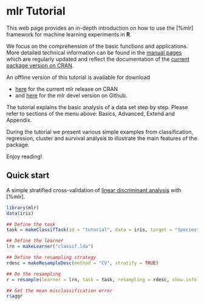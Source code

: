 # mlr Tutorial
This web page provides an in-depth introduction on how to
use the [%mlr] framework for machine learning experiments in **R**.

We focus on the comprehension of the basic functions and applications.
More detailed technical information can be found in the [manual pages](%mlr) which
are regularly updated and reflect the documentation of the [current package version on CRAN](http://cran.r-project.org/web/packages/mlr/index.html).

An offline version of this tutorial is available for download

* [here](https://mlr-org.github.io/mlr-tutorial/tutorial/release/mlr_tutorial.zip) for the
  current mlr release on CRAN
* and [here](https://mlr-org.github.io/mlr-tutorial/tutorial/devel/mlr_tutorial.zip) for
  the mlr devel version on Github.

The tutorial explains the basic analysis of a data set step by step.
Please refer to sections of the menu above: Basics, Advanced, Extend and Appendix.

During the tutorial we present various simple examples from classification, regression, cluster and
survival analysis to illustrate the main features of the package.

Enjoy reading!

## Quick start
A simple stratified cross-validation of [linear discriminant analysis](&MASS::lda) with [%mlr].
```r
library(mlr)
data(iris)

## Define the task
task = makeClassifTask(id = "tutorial", data = iris, target = "Species")

## Define the learner
lrn = makeLearner("classif.lda")

## Define the resampling strategy
rdesc = makeResampleDesc(method = "CV", stratify = TRUE)

## Do the resampling
r = resample(learner = lrn, task = task, resampling = rdesc, show.info = FALSE)

## Get the mean misclassification error
r$aggr
```
